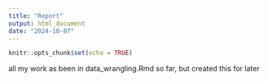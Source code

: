 ```yaml
---
title: "Report"
output: html_document
date: "2024-10-07"
---
```


```r
knitr::opts_chunk$set(echo = TRUE)
```

all my work as been in data_wrangling.Rmd so far, but created this for later
